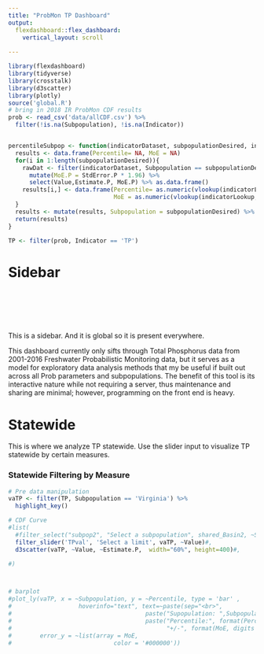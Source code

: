 ```yaml
---
title: "ProbMon TP Dashboard"
output: 
  flexdashboard::flex_dashboard:
    vertical_layout: scroll
    
---
```


```r
library(flexdashboard)
library(tidyverse)
library(crosstalk)
library(d3scatter)
library(plotly)
source('global.R')
# bring in 2018 IR ProbMon CDF results
prob <- read_csv('data/allCDF.csv') %>%
  filter(!is.na(Subpopulation), !is.na(Indicator))


percentileSubpop <- function(indicatorDataset, subpopulationDesired, indicatorLookup){
  results <- data.frame(Percentile= NA, MoE = NA)
  for(i in 1:length(subpopulationDesired)){
    rawDat <- filter(indicatorDataset, Subpopulation == subpopulationDesired[i]) %>%
      mutate(MoE.P = StdError.P * 1.96) %>%
      select(Value,Estimate.P, MoE.P) %>% as.data.frame()
    results[i,] <- data.frame(Percentile= as.numeric(vlookup(indicatorLookup,rawDat, 2, TRUE)), 
                              MoE = as.numeric(vlookup(indicatorLookup,rawDat, 3, TRUE)))
  }
  results <- mutate(results, Subpopulation = subpopulationDesired) %>% dplyr::select(Subpopulation, everything())
  return(results)
}

TP <- filter(prob, Indicator == 'TP')
```

Sidebar {.sidebar}
=====================================
<br><br><br><br><br>
This is a sidebar. And it is global so it is present everywhere.

This dashboard currently only sifts through Total Phosphorus data from 2001-2016 Freshwater Probabilistic Monitoring data, but it serves as a model for exploratory data analysis methods that my be useful if built out across all Prob parameters and subpopulations. The benefit of this tool is its interactive nature while not requiring a server, thus maintenance and sharing are minimal; however, programming on the front end is heavy.



Statewide
=====================================  

This is where we analyze TP statewide. Use the slider input to visualize TP statewide by certain measures.



### Statewide Filtering by Measure
    
```r
# Pre data manipulation
vaTP <- filter(TP, Subpopulation == 'Virginia') %>%
  highlight_key()

# CDF Curve
#list(
  #filter_select("subpop2", "Select a subpopulation", shared_Basin2, ~Subpopulation),
  filter_slider('TPval', 'Select a limit', vaTP, ~Value)#,
  d3scatter(vaTP, ~Value, ~Estimate.P,  width="60%", height=400)#,

#)



# barplot
#plot_ly(vaTP, x = ~Subpopulation, y = ~Percentile, type = 'bar' , 
#                   hoverinfo="text", text=~paste(sep="<br>",
#                                      paste("Supopulation: ",Subpopulation),
#                                      paste("Percentile:", format(Percentile, digits = 2), 
#                                            "+/-", format(MoE, digits = 2))),
#        error_y = ~list(array = MoE,
#                             color = '#000000'))
```
